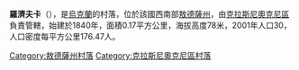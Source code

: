 {{expand|time=2016-09-04T03:30:34+00:00}}
{{unreferenced|time=2016-09-04T03:30:34+00:00}}
{{coord|47|27|16|N|29|19|54|E|scale:30000|display=title}}

'''羅濟夫卡'''（{{lang-uk|Розівка}}），是[[烏克蘭|烏克蘭]]的村落，位於該國西南部[[敖德薩州|敖德薩州]]，由[[克拉斯尼奧克尼區|克拉斯尼奧克尼區]]負責管轄，始建於1840年，面積0.17平方公里，海拔高度78米，2001年人口30，人口密度每平方公里176.47人。

{{DEFAULTSORT:Розівка}}
[[Category:敖德薩州村落|Category:敖德薩州村落]]
[[Category:克拉斯尼奧克尼區村落|Category:克拉斯尼奧克尼區村落]]


{{Odessa-geo-stub}}